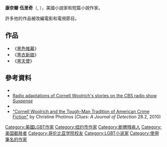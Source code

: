 '''康奈爾·伍里奇'''（{{lang-en|Cornell Woolrich}}, {{bd|1903年|12月4日|1968年|9月25日}}），美國小說家和短篇小說作家。

許多他的作品被改編電影和電視節目。

==作品==
*《[[黑色帷幕|黑色帷幕]]》
*《[[黑衣新娘|黑衣新娘]]》
*《[[黑天使|黑天使]]》

==參考資料==
* {{IMDb name|0941280|Cornell Woolrich}}
*[http://www.escape-suspense.com/cornell_woolrich/  Radio adaptations of Cornell Woolrich's stories on the CBS radio show ''Suspense''] {{Wayback|url=http://www.escape-suspense.com/cornell_woolrich/ |date=20220123110129 }}
*{{worldcat id|id=lccn-n79-38547}}
*[https://archive.is/20130128184948/http://mcfarland.metapress.com/openurl.asp?genre=article&issn=0742-4248&volume=28&issue=2&spage=61 "Cornell Woolrich and the Tough-Man Tradition of American Crime Fiction"] by Christine Photinos (''Clues: A Journal of Detection'' 28.2, 2010)

{{Authority control}}
{{DEFAULTSORT:Woolrich, Cornell}}
[[Category:美國LGBT作家|Category:美國LGBT作家]]
[[Category:纽约市作家|Category:纽约市作家]]
[[Category:断髀残疾人|Category:断髀残疾人]]
[[Category:美国截肢者|Category:美国截肢者]]
[[Category:哥伦比亚学院校友|Category:哥伦比亚学院校友]]
[[Category:LGBT小说家|Category:LGBT小说家]]
[[Category:使用筆名的作家|Category:使用筆名的作家]]